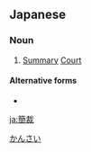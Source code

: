 ==Japanese==
{{ja-kanjitab|かん|さい|yomi=on}}

===Noun===
{{ja-noun|かんさい}}

# [[summary|Summary]] [[Court]]

====Alternative forms====
* {{ja-r|簡易裁判所|かんいさいばんしょ}}

[[Category:ja:Law|かんさい]]

[[ja:簡裁]]